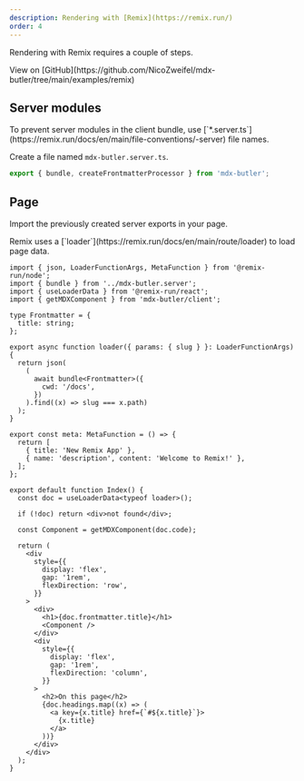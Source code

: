```yaml
---
description: Rendering with [Remix](https://remix.run/)
order: 4
---
```


Rendering with Remix requires a couple of steps.

<Info>
  View on
  [GitHub](https://github.com/NicoZweifel/mdx-butler/tree/main/examples/remix)
</Info>

## Server modules

<Warning>
  To prevent server modules in the client bundle, use
  [`*.server.ts`](https://remix.run/docs/en/main/file-conventions/-server) file
  names.
</Warning>

Create a file named `mdx-butler.server.ts`.

```ts
export { bundle, createFrontmatterProcessor } from 'mdx-butler';
```

## Page

Import the previously created server exports in your page.

<Info>
  Remix uses a [`loader`](https://remix.run/docs/en/main/route/loader) to load
  page data.
</Info>

```tsx
import { json, LoaderFunctionArgs, MetaFunction } from '@remix-run/node';
import { bundle } from '../mdx-butler.server';
import { useLoaderData } from '@remix-run/react';
import { getMDXComponent } from 'mdx-butler/client';

type Frontmatter = {
  title: string;
};

export async function loader({ params: { slug } }: LoaderFunctionArgs) {
  return json(
    (
      await bundle<Frontmatter>({
        cwd: '/docs',
      })
    ).find((x) => slug === x.path)
  );
}

export const meta: MetaFunction = () => {
  return [
    { title: 'New Remix App' },
    { name: 'description', content: 'Welcome to Remix!' },
  ];
};

export default function Index() {
  const doc = useLoaderData<typeof loader>();

  if (!doc) return <div>not found</div>;

  const Component = getMDXComponent(doc.code);

  return (
    <div
      style={{
        display: 'flex',
        gap: '1rem',
        flexDirection: 'row',
      }}
    >
      <div>
        <h1>{doc.frontmatter.title}</h1>
        <Component />
      </div>
      <div
        style={{
          display: 'flex',
          gap: '1rem',
          flexDirection: 'column',
        }}
      >
        <h2>On this page</h2>
        {doc.headings.map((x) => (
          <a key={x.title} href={`#${x.title}`}>
            {x.title}
          </a>
        ))}
      </div>
    </div>
  );
}
```
